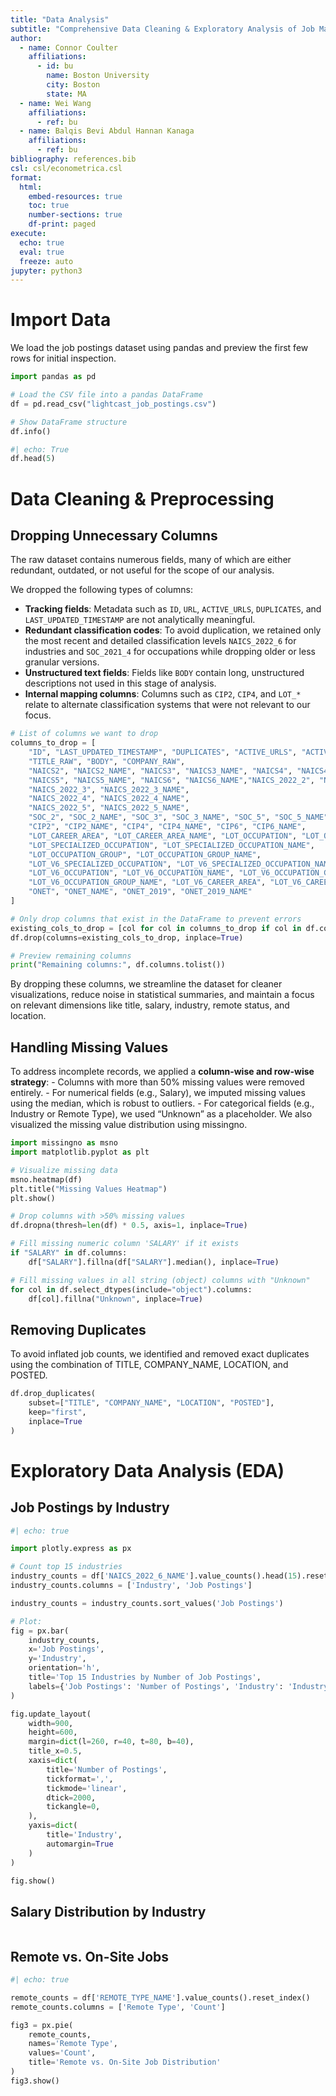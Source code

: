 ```yaml
---
title: "Data Analysis"
subtitle: "Comprehensive Data Cleaning & Exploratory Analysis of Job Market Trends"
author:
  - name: Connor Coulter
    affiliations:
      - id: bu
        name: Boston University
        city: Boston
        state: MA
  - name: Wei Wang
    affiliations:
      - ref: bu
  - name: Balqis Bevi Abdul Hannan Kanaga
    affiliations:
      - ref: bu
bibliography: references.bib
csl: csl/econometrica.csl
format: 
  html:
    embed-resources: true
    toc: true
    number-sections: true
    df-print: paged
execute:
  echo: true
  eval: true
  freeze: auto
jupyter: python3
---
```

# Import Data

We load the job postings dataset using pandas and preview the first few rows for initial inspection.

```python
import pandas as pd

# Load the CSV file into a pandas DataFrame
df = pd.read_csv("lightcast_job_postings.csv")

# Show DataFrame structure
df.info()
```

```python
#| echo: True
df.head(5)
```

# Data Cleaning & Preprocessing
## Dropping Unnecessary Columns
The raw dataset contains numerous fields, many of which are either redundant, outdated, or not useful for the scope of our analysis.

We dropped the following types of columns:

- **Tracking fields**: Metadata such as `ID`, `URL`, `ACTIVE_URLS`, `DUPLICATES`, and `LAST_UPDATED_TIMESTAMP` are not analytically meaningful.
- **Redundant classification codes**: To avoid duplication, we retained only the most recent and detailed classification levels `NAICS_2022_6 ` for industries and `SOC_2021_4 ` for occupations while dropping older or less granular versions.
- **Unstructured text fields**: Fields like `BODY` contain long, unstructured descriptions not used in this stage of analysis.
- **Internal mapping columns**: Columns such as `CIP2`, `CIP4`, and `LOT_*` relate to alternate classification systems that were not relevant to our focus.


```python
# List of columns we want to drop
columns_to_drop = [
    "ID", "LAST_UPDATED_TIMESTAMP", "DUPLICATES", "ACTIVE_URLS", "ACTIVE_SOURCES_INFO",
    "TITLE_RAW", "BODY", "COMPANY_RAW",
    "NAICS2", "NAICS2_NAME", "NAICS3", "NAICS3_NAME", "NAICS4", "NAICS4_NAME",
    "NAICS5", "NAICS5_NAME", "NAICS6", "NAICS6_NAME","NAICS_2022_2", "NAICS_2022_2_NAME",
    "NAICS_2022_3", "NAICS_2022_3_NAME",
    "NAICS_2022_4", "NAICS_2022_4_NAME",
    "NAICS_2022_5", "NAICS_2022_5_NAME",
    "SOC_2", "SOC_2_NAME", "SOC_3", "SOC_3_NAME", "SOC_5", "SOC_5_NAME",
    "CIP2", "CIP2_NAME", "CIP4", "CIP4_NAME", "CIP6", "CIP6_NAME",
    "LOT_CAREER_AREA", "LOT_CAREER_AREA_NAME", "LOT_OCCUPATION", "LOT_OCCUPATION_NAME",
    "LOT_SPECIALIZED_OCCUPATION", "LOT_SPECIALIZED_OCCUPATION_NAME",
    "LOT_OCCUPATION_GROUP", "LOT_OCCUPATION_GROUP_NAME",
    "LOT_V6_SPECIALIZED_OCCUPATION", "LOT_V6_SPECIALIZED_OCCUPATION_NAME",
    "LOT_V6_OCCUPATION", "LOT_V6_OCCUPATION_NAME", "LOT_V6_OCCUPATION_GROUP",
    "LOT_V6_OCCUPATION_GROUP_NAME", "LOT_V6_CAREER_AREA", "LOT_V6_CAREER_AREA_NAME",
    "ONET", "ONET_NAME", "ONET_2019", "ONET_2019_NAME"
]

# Only drop columns that exist in the DataFrame to prevent errors
existing_cols_to_drop = [col for col in columns_to_drop if col in df.columns]
df.drop(columns=existing_cols_to_drop, inplace=True)

# Preview remaining columns
print("Remaining columns:", df.columns.tolist())

```

By dropping these columns, we streamline the dataset for cleaner visualizations, reduce noise in statistical summaries, and maintain a focus on relevant dimensions like title, salary, industry, remote status, and location.

## Handling Missing Values
To address incomplete records, we applied a **column-wise and row-wise strategy**:
- Columns with more than 50% missing values were removed entirely.
- For numerical fields (e.g., Salary), we imputed missing values using the median, which is robust to outliers.
- For categorical fields (e.g., Industry or Remote Type), we used "Unknown" as a placeholder.
We also visualized the missing value distribution using missingno.

```python

import missingno as msno
import matplotlib.pyplot as plt

# Visualize missing data
msno.heatmap(df)
plt.title("Missing Values Heatmap")
plt.show()

# Drop columns with >50% missing values
df.dropna(thresh=len(df) * 0.5, axis=1, inplace=True)

# Fill missing numeric column 'SALARY' if it exists
if "SALARY" in df.columns:
    df["SALARY"].fillna(df["SALARY"].median(), inplace=True)

# Fill missing values in all string (object) columns with "Unknown"
for col in df.select_dtypes(include="object").columns:
    df[col].fillna("Unknown", inplace=True)

```

## Removing Duplicates
To avoid inflated job counts, we identified and removed exact duplicates using the combination of TITLE, COMPANY_NAME, LOCATION, and POSTED.

```python
df.drop_duplicates(
    subset=["TITLE", "COMPANY_NAME", "LOCATION", "POSTED"],
    keep="first",
    inplace=True
)
```

# Exploratory Data Analysis (EDA)

## Job Postings by Industry

```python
#| echo: true

import plotly.express as px

# Count top 15 industries
industry_counts = df['NAICS_2022_6_NAME'].value_counts().head(15).reset_index()
industry_counts.columns = ['Industry', 'Job Postings']

industry_counts = industry_counts.sort_values('Job Postings')

# Plot: 
fig = px.bar(
    industry_counts,
    x='Job Postings',
    y='Industry',
    orientation='h',
    title='Top 15 Industries by Number of Job Postings',
    labels={'Job Postings': 'Number of Postings', 'Industry': 'Industry'}
)

fig.update_layout(
    width=900,
    height=600,
    margin=dict(l=260, r=40, t=80, b=40),
    title_x=0.5,
    xaxis=dict(
        title='Number of Postings',
        tickformat=',',
        tickmode='linear',
        dtick=2000,
        tickangle=0,
    ),
    yaxis=dict(
        title='Industry',
        automargin=True
    )
)

fig.show()
```

## Salary Distribution by Industry

```python

```

## Remote vs. On-Site Jobs

```python
#| echo: true

remote_counts = df['REMOTE_TYPE_NAME'].value_counts().reset_index()
remote_counts.columns = ['Remote Type', 'Count']

fig3 = px.pie(
    remote_counts,
    names='Remote Type',
    values='Count',
    title='Remote vs. On-Site Job Distribution'
)
fig3.show()
```